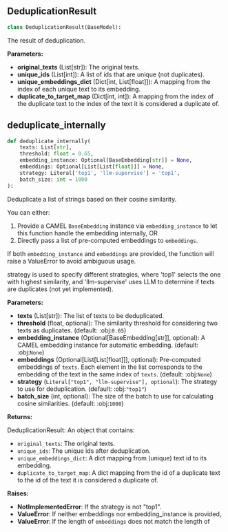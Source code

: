 <a id="camel.utils.deduplication"></a>

<a id="camel.utils.deduplication.DeduplicationResult"></a>

## DeduplicationResult

```python
class DeduplicationResult(BaseModel):
```

The result of deduplication.

**Parameters:**

- **original_texts** (List[str]): The original texts.
- **unique_ids** (List[int]): A list of ids that are unique (not duplicates).
- **unique_embeddings_dict** (Dict[int, List[float]]): A mapping from the index of each unique text to its embedding.
- **duplicate_to_target_map** (Dict[int, int]): A mapping from the index of the duplicate text to the index of the text it is considered a duplicate of.

<a id="camel.utils.deduplication.deduplicate_internally"></a>

## deduplicate_internally

```python
def deduplicate_internally(
    texts: List[str],
    threshold: float = 0.65,
    embedding_instance: Optional[BaseEmbedding[str]] = None,
    embeddings: Optional[List[List[float]]] = None,
    strategy: Literal['top1', 'llm-supervise'] = 'top1',
    batch_size: int = 1000
):
```

Deduplicate a list of strings based on their cosine similarity.

You can either:
1) Provide a CAMEL `BaseEmbedding` instance via `embedding_instance` to let
this function handle the embedding internally, OR
2) Directly pass a list of pre-computed embeddings to `embeddings`.

If both `embedding_instance` and `embeddings` are provided, the function
will raise a ValueError to avoid ambiguous usage.

strategy is used to specify different strategies, where 'top1' selects the
one with highest similarity, and 'llm-supervise' uses LLM to determine if
texts are duplicates (not yet implemented).

**Parameters:**

- **texts** (List[str]): The list of texts to be deduplicated.
- **threshold** (float, optional): The similarity threshold for considering two texts as duplicates. (default: :obj:`0.65`)
- **embedding_instance** (Optional[BaseEmbedding[str]], optional): A CAMEL embedding instance for automatic embedding. (default: :obj:`None`)
- **embeddings** (Optional[List[List[float]]], optional): Pre-computed embeddings of `texts`. Each element in the list corresponds to the embedding of the text in the same index of `texts`. (default: :obj:`None`)
- **strategy** (`Literal["top1", "llm-supervise"], optional`): The strategy to use for deduplication. (default: :obj:`"top1"`)
- **batch_size** (int, optional): The size of the batch to use for calculating cosine similarities. (default: :obj:`1000`)

**Returns:**

  DeduplicationResult: An object that contains:
- `original_texts`: The original texts.
- `unique_ids`: The unique ids after deduplication.
- `unique_embeddings_dict`: A dict mapping from (unique) text id
to its embedding.
- `duplicate_to_target_map`: A dict mapping from the id of a
duplicate text to the id of the text it is considered a duplicate
of.

**Raises:**

- **NotImplementedError**: If the strategy is not "top1".
- **ValueError**: If neither embeddings nor embedding_instance is provided,
- **ValueError**: If the length of `embeddings` does not match the length of
